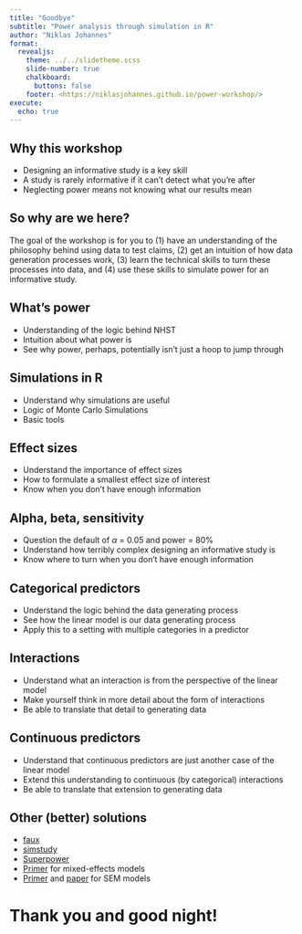 ```yaml
---
title: "Goodbye"
subtitle: "Power analysis through simulation in R"
author: "Niklas Johannes"
format: 
  revealjs:
    theme: ../../slidetheme.scss
    slide-number: true
    chalkboard: 
      buttons: false
    footer: <https://niklasjohannes.github.io/power-workshop/>
execute:
  echo: true
---
```


## Why this workshop

- Designing an informative study is a key skill
- A study is rarely informative if it can't detect what you're after
- Neglecting power means not knowing what our results mean

## So why are we here?

The goal of the workshop is for you to (1) have an understanding of the philosophy behind using data to test claims, (2) get an intuition of how data generation processes work, (3) learn the technical skills to turn these processes into data, and (4) use these skills to simulate power for an informative study.

## What's power

-   Understanding of the logic behind NHST
-   Intuition about what power is
-   See why power, perhaps, potentially isn't just a hoop to jump through

## Simulations in R

- Understand why simulations are useful
- Logic of Monte Carlo Simulations
- Basic tools

## Effect sizes

- Understand the importance of effect sizes
- How to formulate a smallest effect size of interest
- Know when you don't have enough information

## Alpha, beta, sensitivity

- Question the default of $\alpha$ = 0.05 and power = 80%
- Understand how terribly complex designing an informative study is
- Know where to turn when you don't have enough information

## Categorical predictors

- Understand the logic behind the data generating process
- See how the linear model is our data generating process
- Apply this to a setting with multiple categories in a predictor

## Interactions

- Understand what an interaction is from the perspective of the linear model
- Make yourself think in more detail about the form of interactions
- Be able to translate that detail to generating data

## Continuous predictors

- Understand that continuous predictors are just another case of the linear model
- Extend this understanding to continuous (by categorical) interactions
- Be able to translate that extension to generating data

## Other (better) solutions

- [faux](https://debruine.github.io/faux/)
- [simstudy](https://cran.r-project.org/web/packages/simstudy/vignettes/simstudy.html)
- [Superpower](https://cran.r-project.org/web/packages/Superpower/vignettes/intro_to_superpower.html)
- [Primer](https://journals.sagepub.com/doi/pdf/10.1177/2515245920965119) for mixed-effects models
- [Primer](https://philippmasur.de/2020/03/11/how-to-estimate-power-for-structural-equation-models-simulations-in-r/) and [paper](https://journals.sagepub.com/doi/full/10.1177/2515245920918253) for SEM models

# Thank you and good night!
